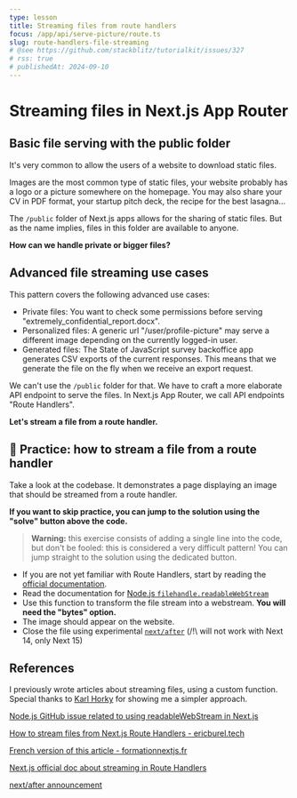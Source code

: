 ```yaml
---
type: lesson
title: Streaming files from route handlers
focus: /app/api/serve-picture/route.ts
slug: route-handlers-file-streaming
# @see https://github.com/stackblitz/tutorialkit/issues/327
# rss: true
# publishedAt: 2024-09-10
---
```


# Streaming files in Next.js App Router

## Basic file serving with the public folder

It's very common to allow the users of a website to download static files.

Images are the most common type of static files, your website probably has a logo or a picture somewhere on the homepage. You may also share your CV in PDF format, your startup pitch deck, the recipe for the best lasagna...

The `/public` folder of Next.js apps allows for the sharing of static files. 
But as the name implies, files in this folder are available to anyone.

**How can we handle private or bigger files?**

## Advanced file streaming use cases

This pattern covers the following advanced use cases:

- Private files: You want to check some permissions before serving "extremely_confidential_report.docx".
- Personalized files: A generic url "/user/profile-picture" may serve a different image depending on the currently logged-in user.
- Generated files: The State of JavaScript survey backoffice app generates CSV exports of the current responses. This means that we generate the file on the fly when we receive an export request.

We can't use the `/public` folder for that. We have to craft a more elaborate API endpoint to serve the files.
In Next.js App Router, we call API endpoints "Route Handlers". 

**Let's stream a file from a route handler.**

## 🔨 Practice: how to stream a file from a route handler

Take a look at the codebase. It demonstrates a page displaying an image that should be streamed from a route handler.

**If you want to skip practice, you can jump to the solution using the "solve" button above the code.**

> **Warning:** this exercise consists of adding a single line into the code, but don't be fooled: this is considered a very difficult pattern!
> You can jump straight to the solution using the dedicated button.

- If you are not yet familiar with Route Handlers, start by reading the [official documentation](https://nextjs.org/docs/app/building-your-application/routing/route-handlers).
- Read the documentation for [Node.js `filehandle.readableWebStream`](https://nodejs.org/docs/v20.16.0/api/fs.html#filehandlereadablewebstreamoptions)
- Use this function to transform the file stream into a webstream. **You will need the "bytes" option.**
- The image should appear on the website.
- Close the file using experimental [`next/after`](https://nextjs.org/blog/next-15-rc#executing-code-after-a-response-with-nextafter-experimental) (/!\ will not work with Next 14, only Next 15)

## References

I previously wrote articles about streaming files,
using a custom function. Special thanks to [Karl Horky](https://github.com/karlhorky) for showing me a simpler approach.

[Node.js GitHub issue related to using readableWebStream in Next.js](https://github.com/nodejs/node/issues/54041)

[How to stream files from Next.js Route Handlers - ericburel.tech](https://www.ericburel.tech/blog/nextjs-stream-files)

[French version of this article - formationnextjs.fr](https://www.formationnextjs.fr/ressources/route-handlers-et-fichiers)

[Next.js official doc about streaming in Route Handlers](https://nextjs.org/docs/app/building-your-application/routing/route-handlers#streaming)

[next/after announcement](https://nextjs.org/blog/next-15-rc#executing-code-after-a-response-with-nextafter-experimental)



<BetaBanner />